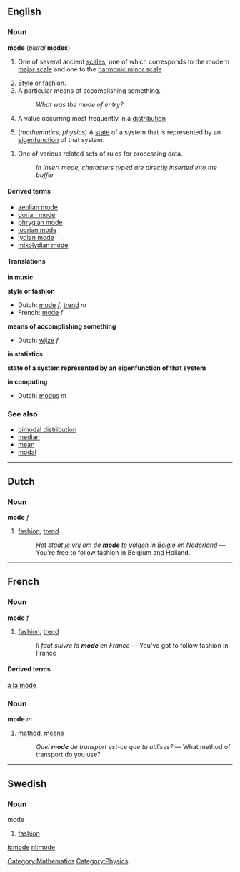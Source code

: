 ==English==
=== Noun ===
'''mode''' (''plural'' '''modes''')

#{{music}} One of several ancient [[scale]]s, one of which corresponds to the modern [[major scale]] and one to the [[harmonic minor scale]]
#Style or fashion.
#A particular means of accomplishing something.
#:''What was the mode of entry?''
#{{statistics}} A value occurring most frequently in a [[distribution]]
#(''mathematics, physics'') A [[state]] of a system that is represented by an [[eigenfunction]] of that system.
[[Category:Mathematics]]
[[Category:Physics]]
#{{computing}} One of various related sets of rules for processing data.
#:''In insert mode, characters typed are directly inserted into the buffer''

==== Derived terms ====
*[[aeolian mode]]
*[[dorian mode]]
*[[phrygian mode]]
*[[locrian mode]]
*[[lydian mode]]
*[[mixolydian mode]]

====Translations====

'''in music'''
{{top}}
{{mid}}
{{bottom}}

'''style or fashion'''
{{top}}
*Dutch: [[mode]] ''f'', [[trend]] ''m''
*French: [[mode]] ''f''
{{mid}}
{{bottom}}

'''means of accomplishing something'''
{{top}}
*Dutch: [[wijze]] ''f''
{{mid}}
{{bottom}}

'''in statistics'''
{{top}}
{{mid}}
{{bottom}}

'''state of a system represented by an eigenfunction of that system'''
{{top}}
{{mid}}
{{bottom}}

'''in computing'''
{{top}}
*Dutch: [[modus]] ''m''
{{mid}}
{{bottom}}

===See also===
*[[bimodal distribution]]
*[[median]]
*[[mean]]
*[[modal]]

----
==Dutch==
===Noun===
'''mode''' ''f''

#[[fashion]], [[trend]]
#:''Het staat je vrij om de '''mode''' te volgen in België en Nederland'' &mdash; You're free to follow fashion in Belgium and Holland.

----
==French==
===Noun===
'''mode''' ''f''

#[[fashion]], [[trend]]
#:''Il faut suivre la '''mode''' en France'' &mdash; You've got to follow fashion in France

====Derived terms====
[[à la mode]]

===Noun===
'''mode''' ''m''

#[[method]], [[means]]
#:''Quel '''mode''' de transport est-ce que tu utilises?'' &mdash; What method of transport do you use?

----
==Swedish==
===Noun===
;mode
#[[fashion]]

[[it:mode]]
[[nl:mode]]